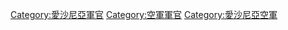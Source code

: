 [[Category:愛沙尼亞軍官|Category:愛沙尼亞軍官]]
[[Category:空軍軍官|Category:空軍軍官]]
[[Category:愛沙尼亞空軍|Category:愛沙尼亞空軍]]